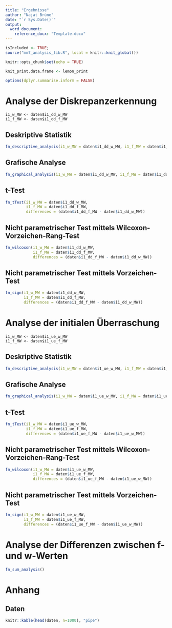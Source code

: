 ```yaml
---
title: "Ergebnisse"
author: "Najat Brüne"
date: "`r Sys.Date()`"
output: 
  word_document:
    reference_docx: "Template.docx"
---
```


```r
isIncluded <- TRUE;
source("mm7_analysis_lib.R", local = knitr::knit_global())

knitr::opts_chunk$set(echo = TRUE)

knit_print.data.frame <- lemon_print

options(dplyr.summarise.inform = FALSE)

```

# Analyse der Diskrepanzerkennung

```         
i1_w_MW <- daten$i1_dd_w_MW 
i1_f_MW <- daten$i1_dd_f_MW
```

## Deskriptive Statistik

```r
fn_descriptive_analysis(i1_w_MW = daten$i1_dd_w_MW, i1_f_MW = daten$i1_dd_f_MW)
```

## Grafische Analyse

```r
fn_graphical_analysis(i1_w_MW = daten$i1_dd_w_MW, i1_f_MW = daten$i1_dd_f_MW, range = seq(0, 1, by = 0.1), title = "Diskrepanzerkennung")
```

## t-Test

```r
fn_tTest(i1_w_MW = daten$i1_dd_w_MW, 
         i1_f_MW = daten$i1_dd_f_MW, 
         differences = (daten$i1_dd_f_MW - daten$i1_dd_w_MW))
```

## Nicht parametrischer Test mittels Wilcoxon-Vorzeichen-Rang-Test

```r
fn_wilcoxon(i1_w_MW = daten$i1_dd_w_MW, 
            i1_f_MW = daten$i1_dd_f_MW, 
            differences = (daten$i1_dd_f_MW - daten$i1_dd_w_MW))
```

## Nicht parametrischer Test mittels Vorzeichen-Test

```r
fn_sign(i1_w_MW = daten$i1_dd_w_MW, 
        i1_f_MW = daten$i1_dd_f_MW, 
        differences = (daten$i1_dd_f_MW - daten$i1_dd_w_MW))
```

\newpage

# Analyse der initialen Überraschung

```         
i1_w_MW <- daten$i1_ue_w_MW 
i1_f_MW <- daten$i1_ue_f_MW
```

## Deskriptive Statistik

```r
fn_descriptive_analysis(i1_w_MW = daten$i1_ue_w_MW, i1_f_MW = daten$i1_ue_f_MW)
```

## Grafische Analyse

```r
fn_graphical_analysis(i1_w_MW = daten$i1_ue_w_MW, i1_f_MW = daten$i1_ue_f_MW, range = seq(1, 3, by = 0.1), title = "Initiale Überraschung")
```

## t-Test

```r
fn_tTest(i1_w_MW = daten$i1_ue_w_MW, 
         i1_f_MW = daten$i1_ue_f_MW, 
         differences = (daten$i1_ue_f_MW - daten$i1_ue_w_MW))
```

## Nicht parametrischer Test mittels Wilcoxon-Vorzeichen-Rang-Test

```r
fn_wilcoxon(i1_w_MW = daten$i1_ue_w_MW, 
            i1_f_MW = daten$i1_ue_f_MW, 
            differences = (daten$i1_ue_f_MW - daten$i1_ue_w_MW))
```

## Nicht parametrischer Test mittels Vorzeichen-Test

```r
fn_sign(i1_w_MW = daten$i1_ue_w_MW, 
        i1_f_MW = daten$i1_ue_f_MW, 
        differences = (daten$i1_ue_f_MW - daten$i1_ue_w_MW))
```

\newpage

# Analyse der Differenzen zwischen f- und w-Werten

```r
fn_sum_analysis()
```

\newpage

# Anhang

## Daten

```r
knitr::kable(head(daten, n=1000), "pipe")
```
